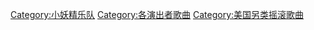 [[Category:小妖精乐队|Category:小妖精乐队]]
[[Category:各演出者歌曲|Category:各演出者歌曲]]
[[Category:美国另类摇滚歌曲|Category:美国另类摇滚歌曲]]
